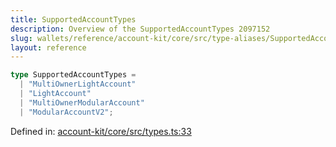 ```yaml
---
title: SupportedAccountTypes
description: Overview of the SupportedAccountTypes 2097152
slug: wallets/reference/account-kit/core/src/type-aliases/SupportedAccountTypes
layout: reference
---
```


```ts
type SupportedAccountTypes =
  | "MultiOwnerLightAccount"
  | "LightAccount"
  | "MultiOwnerModularAccount"
  | "ModularAccountV2";
```

Defined in: [account-kit/core/src/types.ts:33](https://github.com/alchemyplatform/aa-sdk/blob/923a52171f7246172caf350853843e6680197da9/account-kit/core/src/types.ts#L33)
